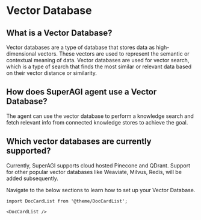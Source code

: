 # Vector Database	
    
## What is a Vector Database?

Vector databases are a type of database that stores data as high-dimensional vectors. These vectors are used to represent the semantic or contextual meaning of data. Vector databases are used for vector search, which is a type of search that finds the most similar or relevant data based on their vector distance or similarity.

## How does SuperAGI agent use a Vector Database?

The agent can use the vector database to perform a knowledge search and fetch relevant info from connected knowledge stores to achieve the goal.

## Which vector databases are currently supported?

Currently, SuperAGI supports cloud hosted Pinecone and QDrant. Support for other popular vector databases like Weaviate, Milvus, Redis, will be added subsequently. 

Navigate to the below sections to learn how to set up your Vector Database.

```mdx-code-block
import DocCardList from '@theme/DocCardList';

<DocCardList />
```